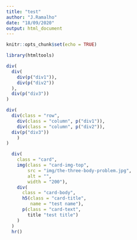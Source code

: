 ---
title: "test"
author: "J.Ramalho"
date: "18/09/2020"
output: html_document
---

```{r setup, include=FALSE}
knitr::opts_chunk$set(echo = TRUE)
```

```{r}
library(htmltools)
```

```{r}
div(
  div(
    div(p("div1")),
    div(p("div2"))
  ),
  div(p("div3"))
)
```

```{r}
div(
  div(class = "row",
    div(class = "column", p("div1")), 
    div(class = "column", p("div2")),
  div(p("div3"))
    )
)
```

```{r}
  div(
    class = "card",
    img(class = "card-img-top",
        src = "img/the-three-body-problem.jpg",
        alt = "",
        width = "200"),
    div(
      class = "card-body",
      h5(class = "card-title",
         name = "test name"),
      p(class = "card-text",
        title "test title")
    )
  )
  hr()
```

